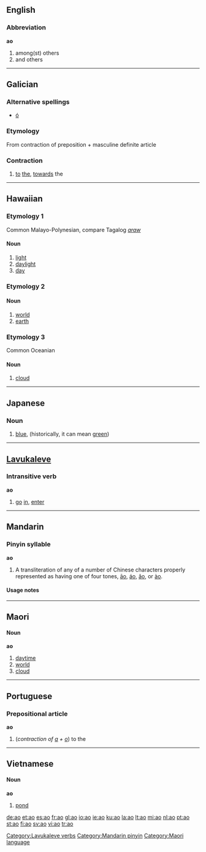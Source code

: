 {{also|Appendix:Variations of "ao"}}
{{rfc|Prepositional article unknown/invalid header}}
==English==

===Abbreviation===
'''ao'''

# among(st) others
# and others

----

==Galician==

===Alternative spellings===
* [[ó#Galician|ó]]

===Etymology===
From contraction of preposition {{term|a||to, towards|lang=gl}} + masculine definite article {{term|o||the|lang=gl}}

===Contraction===
{{infl|gl|contraction|g=m|feminine|á|masculine plural|aos|feminine plural|ás}}

# [[to]] [[the]], [[towards]] the

----

==Hawaiian==

===Etymology 1===
Common Malayo-Polynesian, compare Tagalog ''[[araw]]''

====Noun====
{{haw-noun}}
# [[light]]
# [[daylight]]
# [[day]]

===Etymology 2===

====Noun====
{{haw-noun}}
# [[world]]
# [[earth]]

===Etymology 3===
Common Oceanian

====Noun====
{{haw-noun}}
# [[cloud]]

----

==Japanese==

===Noun===
{{ja-noun|r|hira=あお}}

# {{ja-def|青|蒼}} [[blue]], (historically, it can mean [[green]])

----

==[[Lavukaleve]]==

===Intransitive verb===
'''ao'''

# [[go]] [[in]], [[enter]]

[[Category:Lavukaleve verbs]]

----

==Mandarin==

===Pinyin syllable===
'''ao'''

# A transliteration of any of a number of Chinese characters properly represented as having one of four tones, [[āo]], [[áo]], [[ǎo]], or [[ào]].

====Usage notes====
{{zh-tone}}

[[Category:Mandarin pinyin]]

----

==Maori==

====Noun====
'''ao'''

# [[daytime]]
# [[world]]
# [[cloud]]

[[Category:Maori language]]

----

==Portuguese==

===Prepositional article===
'''ao'''

# (''contraction of [[a#Portuguese|a]] + [[o#Portuguese|o]]'') to the

----

==Vietnamese==

====Noun====
'''ao'''

# [[pond]]

[[de:ao]]
[[et:ao]]
[[es:ao]]
[[fr:ao]]
[[gl:ao]]
[[io:ao]]
[[ie:ao]]
[[ku:ao]]
[[la:ao]]
[[lt:ao]]
[[mi:ao]]
[[nl:ao]]
[[pt:ao]]
[[st:ao]]
[[fi:ao]]
[[sv:ao]]
[[vi:ao]]
[[tr:ao]]